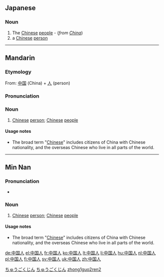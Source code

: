 ==Japanese==
{{ja-kanjitab|中|国|人}}

===Noun===
{{ja-noun|s|hira=ちゅうごくじん|rom=chūgoku-jin|kyu=中國人|hidx=ちゅうごくじん}}

# The [[Chinese]] [[people]] - (''from [[China]]'')
# a [[Chinese]] [[person]]

[[Category:Rendaku|ちゅうごくじん]]
[[Category:ja:Nationalities|ちゅうごくじん]]

----

==Mandarin==
{{zh-hanzi-box|[[中国]][[人]]|[[中國人]]}}

===Etymology===
From: [[中国]] (China) + [[人]] (person)

===Pronunciation===
{{Pinyin-IPA|Zhōnggúo rén}}

===Noun===
{{cmn-noun|s|pin=Zhōnggúo rén|pint=zhong1guo2ren2|tra=中國人|sim=中国人}}

# [[Chinese]] [[person]]; [[Chinese]] [[people]]

====Usage notes====
* The broad term "[[Chinese]]" includes citizens of China with Chinese nationality, and the overseas Chinese who live in all parts of the world.

[[Category:cmn:Nationalities|zhong1guo2ren2]]

----

==Min Nan==

===Pronunciation===
* {{IPA|/tiɔŋ˧˧kɔk˥˥laŋ˧˥/|lang=nan}}

===Noun===
{{nan-noun|s|poj=Tiong-kok-lâng|pojt=tiong1kok4lang5|tra=中國人|sim=中国人|rs=丨03}}

# [[Chinese]] [[person]]; [[Chinese]] [[people]]

====Usage notes====
* The broad term "[[Chinese]]" includes citizens of China with Chinese nationality, and the overseas Chinese who live in all parts of the world.

[[de:中国人]]
[[el:中国人]]
[[fr:中国人]]
[[ko:中国人]]
[[lt:中国人]]
[[li:中国人]]
[[hu:中国人]]
[[nl:中国人]]
[[pl:中国人]]
[[fi:中国人]]
[[sv:中国人]]
[[uk:中国人]]
[[zh:中国人]]